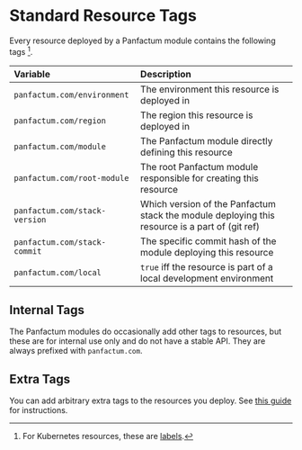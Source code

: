 # Standard Resource Tags

Every resource deployed by a Panfactum module contains the following tags [^1].

[^1]: For Kubernetes resources, these are [labels](https://kubernetes.io/docs/concepts/overview/working-with-objects/labels/).

| Variable                      | Description                                                                                    |
| :---------------------------- | :--------------------------------------------------------------------------------------------- |
| `panfactum.com/environment`   | The environment this resource is deployed in                                                   |
| `panfactum.com/region`        | The region this resource is deployed in                                                        |
| `panfactum.com/module`        | The Panfactum module directly defining this resource                                           |
| `panfactum.com/root-module`   | The root Panfactum module responsible for creating this resource                               |
| `panfactum.com/stack-version` | Which version of the Panfactum stack the module deploying this resource is a part of (git ref) |
| `panfactum.com/stack-commit`  | The specific commit hash of the module deploying this resource                                 |
| `panfactum.com/local`         | `true` iff the resource is part of a local development environment                             |

## Internal Tags

The Panfactum modules do occasionally add other tags to resources, but these are for internal use only
and do not have a stable API. They are always prefixed with `panfactum.com`.

## Extra Tags

You can add arbitrary extra tags to the resources you deploy. See [this guide](/docs/main/guides/iac/deploying-modules#resource-tagging) for instructions.
